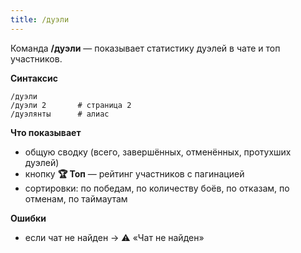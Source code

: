 ```yaml
---
title: /дуэли
---
```


Команда **/дуэли** — показывает статистику дуэлей в чате и топ участников.  

**Синтаксис**
```text
/дуэли
/дуэли 2       # страница 2
/дуэлянты      # алиас
````

**Что показывает**

* общую сводку (всего, завершённых, отменённых, протухших дуэлей)
* кнопку **🏆 Топ** — рейтинг участников с пагинацией
* сортировки: по победам, по количеству боёв, по отказам, по отменам, по таймаутам

**Ошибки**

* если чат не найден → ⚠️ «Чат не найден»